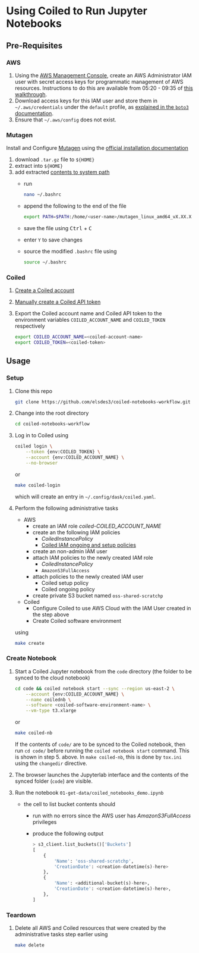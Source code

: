 # Using Coiled to Run Jupyter Notebooks

## Pre-Requisites

### AWS

1. Using the [AWS Management Console](https://docs.aws.amazon.com/awsconsolehelpdocs/latest/gsg/learn-whats-new.html), create an AWS Administrator IAM user with secret access keys for programmatic management of AWS resources. Instructions to do this are available from 05:20 - 09:35 of [this walkthrough](https://youtu.be/FRQ9fE4fd5g?si=yI0D4F_FhVTVmgQn&t=320).
2. Download access keys for this IAM user and store them in `~/.aws/credentials` under the `default` profile, as [explained in the `boto3` documentation](https://boto3.amazonaws.com/v1/documentation/api/latest/guide/credentials.html#shared-credentials-file).
3. Ensure that `~/.aws/config` does not exist.

### Mutagen

Install and Configure [Mutagen](https://mutagen.io/documentation/introduction) using the [official installation documentation](https://mutagen.io/documentation/introduction/installation#other-platforms)

1. download `.tar.gz` file to `${HOME}`
2. extract into `${HOME}`
3. add extracted [contents to system path](https://askubuntu.com/a/60219/389946)
   - run
     ```bash
     nano ~/.bashrc
     ```
   - append the following to the end of the file
     ```bash
     export PATH=$PATH:/home/<user-name>/mutagen_linux_amd64_vX.XX.X
     ```
   - save the file using <kbd>Ctrl</kbd> + <kbd>C</kbd>
   - enter `Y` to save changes
   - source the modified `.bashrc` file using
     ```bash
     source ~/.bashrc
     ```

### Coiled

1. [Create a Coiled account](https://docs.coiled.io/user_guide/setup/index.html#sign-up)
2. [Manually create a Coiled API token](https://docs.coiled.io/user_guide/setup/tokens.html)
3. Export the Coiled account name and Coiled API token to the environment variables `COILED_ACCOUNT_NAME` and `COILED_TOKEN` respectively
   ```bash
   export COILED_ACCOUNT_NAME=<coiled-account-name>
   export COILED_TOKEN=<coiled-token>
   ```

## Usage

### Setup

1. Clone this repo
   ```bash
   git clone https://github.com/elsdes3/coiled-notebooks-workflow.git
   ```
2. Change into the root directory
   ```bash
   cd coiled-notebooks-workflow
   ```
3. Log in to Coiled using

   ```bash
   coiled login \
       --token {env:COILED_TOKEN} \
       --account {env:COILED_ACCOUNT_NAME} \
       --no-browser
   ```
   or
   ```bash
   make coiled-login
   ```
   which will create an entry in `~/.config/dask/coiled.yaml`.
4. Perform the following administrative tasks

   - AWS
     - create an IAM role *coiled-COILED_ACCOUNT_NAME*
     - create an the following IAM policies
       - *CoiledInstancePolicy*
       - [Coiled IAM ongoing and setup policies](https://docs.coiled.io/user_guide/setup/aws/manual.html#create-iam-policies)
     - create an non-admin IAM user
     - attach IAM policies to the newly created IAM role
       - *CoiledInstancePolicy*
       - `AmazonS3FullAccess`
     - attach policies to the newly created IAM user
       - Coiled setup policy
       - Coiled ongoing policy
     - create private S3 bucket named `oss-shared-scratchp`
   - Coiled
     - Configure Coiled to use AWS Cloud with the IAM User created in the step above
     - Create Coiled software environment

   using

   ```bash
   make create
   ```

### Create Notebook

1. Start a Coiled Jupyter notebook from the `code` directory (the folder to be synced to the cloud notebook)

   ```bash
   cd code && coiled notebook start --sync --region us-east-2 \
       --account {env:COILED_ACCOUNT_NAME} \
       --name coilednb \
       --software <coiled-software-environment-name> \
       --vm-type t3.xlarge
   ```

   or

   ```bash
   make coiled-nb
   ```

   If the contents of `code/` are to be synced to the Coiled notebook, then run `cd code/` before running the `coiled notebook start` command. This is shown in step 5. above. In `make coiled-nb`, this is done by `tox.ini` using the `changedir` directive.
2. The browser launches the Jupyterlab interface and the contents of the synced folder (`code`) are visible.
3. Run the notebook `01-get-data/coiled_notebooks_demo.ipynb`

   - the cell to list bucket contents should
     - run with no errors since the AWS user has *AmazonS3FullAccess* privileges
     - produce the following output

       ```python
       > s3_client.list_buckets()['Buckets']
       [
           {
               'Name': 'oss-shared-scratchp',
               'CreationDate': <creation-datetime(s)-here>
           },
           {
               'Name': <additional-bucket(s)-here>,
               'CreationDate': <creation-datetime(s)-here>,
           },
       ]
       ```

### Teardown

1. Delete all AWS and Coiled resources that were created by the administrative tasks step earlier using

   ```bash
   make delete
   ```
